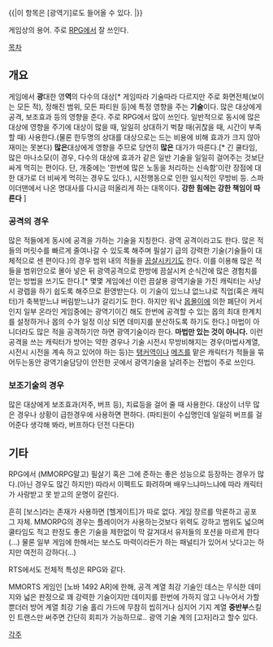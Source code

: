 {{|이 항목은 [광역기]로도 들어올 수 있다. |}}

게임상의 용어. 주로 [[RPG]]에서 잘 쓰인다.

[[목차]]

== 개요 ==
게임에서 '''광'''대한 영'''역'''의 다수의 대상[* 게임따라 기술따라 다르지만 주로 화면전체(보이는 모든 적), 정해진 범위, 모든 파티원 등]에 특정 영향을 주는 '''기술'''이다. 많은 대상에게 공격, 보조효과 등의 영향을 준다.
주로 RPG에서 많이 쓰인다.
일반적으로 동시에 많은 대상에 영향을 주기에 대상이 많을 때, 일일히 상대하기 벅찰 때(귀찮을 때, 시간이 부족할 때) 사용한다.(물론  한두명의 상대를 대상으로는 드는 비용에 비해 효과가 크지 않아 재미는 못본다)
'''많은'''대상에게 영향을 주므로 당연히 '''많은''' 대가가 따른다.[* 긴 쿨타임, 많은 마나소모(이 경우, 다수의 대상에 효과가 같은 일반 기술을 일일히 걸어주는 것보단 싸게 먹히는 편이다. 단, 개중에는 '한번에 많은 노동을 처리하는 신속함'이란 장점에 대한 대가로 더 비싸게 먹히는 경우도 있다.), 시전행동으로 인한 일시적인 무방비 등. 스파이더맨에서 나온 명대사를 다시금 떠올리게 하는 대목이다. '''강한 힘에는 강한 책임이 따른다''' ]

=== 공격의 경우 ===
많은 적들에게 동시에 공격을 가하는 기술을 지칭한다. 광역 공격이라고도 한다.
많은 적들의 머릿수를 빠르게 줄여나갈 수 있도록 해주며 필살기 급의 강력한 기술(기술들이 대체적으로 센 편이다.)의 경우 범위 내의 적들을 [[끔살]]시키기도 한다. 이를 이용해 많은 적들을 범위안으로 몰아 넣은 뒤 광역공격으로 한방에 끔살시켜 순식간에 많은 경험치를 얻는 방법을 쓰기도 한다.[* 몇몇 게임에선 이런 끔살용 광역기술을 가진 캐릭터는 사냥시 광렙을 하기 쉽도록 해주므로 환영받는다. 이 기술이 있느냐 없느냐로 직업(혹은 캐릭터)가 축복받느냐 버림받느냐가 갈리기도 한다. 하지만 워낙 [[몹몰이]]에 의한 폐단이 커서인지 일부 온라인 게임중에는 광역기이긴 해도 한번에 공격할 수 있는 몹의 최대 한계치를 설정하거나 몹의 수가 일정 이상 되면 데미지를 분산하도록 하기도 한다.]
</del>마법이 아니더라도 많은 적을 공격하기만 하면 광역기술이라 한다. '''마법만 있는 것이 아니다.'''</del>
이런 공격을 쓰는 캐릭터가 방어는 약한 경우나 기술 시전시 무방비해지는 경우(마법사계열, 시전시 시전을 계속 하고 있어야 하는 등)는 [[탱커]]역이나 [[메즈]]를 맡은 캐릭터가 적들을 묶어두는동안 광역기술담당이 안전한 곳에서 광역기술을 날려주는 전법이 주로 쓰인다.

=== 보조기술의 경우 ===
많은 대상에게 보조효과(저주, 버프 등), 치료등을 걸어 줄 때 사용한다. 대상이 너무 많은 경우나 상황이 급한경우에 사용하면 편하다. (파티원이 수십명인데 일일히 버프를 걸어준다 생각해 봐라, 버프하다 던전 다돈다)

== 기타 ==

RPG에서 (MMORPG말고) 필살기 혹은 그에 준하는 좋은 성능으로 등장하는 경우가 많다.(아닌 경우도 많긴 하지만) 따라서 이펙트도 화려하며 배우느냐마느냐에 따라 캐릭터가 사랑받고 못 받고의 운명이 갈린다.

흔히 [보스]라는 존재가 사용하면 [헬게이트]가 따로 없다. 게임 장르를 막론하고 공포 그 자체. MMORPG의 경우는 플레이어가 사용하는것보다 위력도 강하고 범위도 넓으며 쿨타임도 적고 판정도 좋은 기술을 제한없이 막 갈겨대서 유저들의 포션을 마르게 한다(...) 물론 일부 게임에 한해서는 보스도 마력이라든가 하는 패널티가 있어서 낫다고는 하지만 여전히 강하다(...) 

RTS에서도 전체적 특성은 RPG와 같다.

MMORTS 게임인 [노바 1492 AR]에 한해, 공격 계열 최강 기술인 데스는 무식한 데미지와 넓은 판정으로 꽤 강력한 기술이지만 데미지를 한번에 가하지 않고 나누어서 가할뿐더러 방어 계열 최강 기술 홀리 가드에 무참히 씹히거나 심지어 기지 계열 '''중반부'''스킬인 트랜스만 써주면 간단히 회피가 가능하므로.. 광역 기술 계의 [고자]라고 할수 있다. 

[[각주]]
